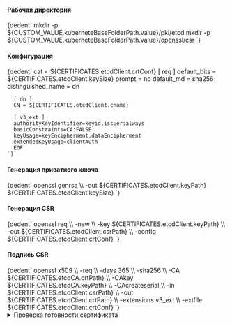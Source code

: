 


<h4>Рабочая директория</h4>
<CodeBlock language="bash">
    {dedent`
        mkdir -p ${CUSTOM_VALUE.kuberneteBaseFolderPath.value}/pki/etcd
        mkdir -p ${CUSTOM_VALUE.kuberneteBaseFolderPath.value}/openssl/csr
    `}
</CodeBlock>


<h4>Конфигурация</h4>
<CodeBlock language="bash">
    {dedent`
      cat <<EOF > ${CERTIFICATES.etcdClient.crtConf}
      [ req ]
      default_bits        = ${CERTIFICATES.etcdClient.keySize}
      prompt              = no
      default_md          = sha256
      distinguished_name  = dn

      [ dn ]
      CN = ${CERTIFICATES.etcdClient.cname}

      [ v3_ext ]
      authorityKeyIdentifier=keyid,issuer:always
      basicConstraints=CA:FALSE
      keyUsage=keyEncipherment,dataEncipherment
      extendedKeyUsage=clientAuth
      EOF
    `}
</CodeBlock>

<h4>Генерация приватного ключа</h4>
<CodeBlock language="bash">
    {dedent`
      openssl genrsa \\
          -out ${CERTIFICATES.etcdClient.keyPath} ${CERTIFICATES.etcdClient.keySize}
    `}
</CodeBlock>

<h4>Генерация CSR</h4>
<CodeBlock language="bash">
    {dedent`
      openssl req \\
        -new \\
        -key ${CERTIFICATES.etcdClient.keyPath} \\
        -out ${CERTIFICATES.etcdClient.csrPath} \\
        -config ${CERTIFICATES.etcdClient.crtConf}
    `}
</CodeBlock>


<h4>Подпись CSR</h4>
<CodeBlock language="bash">
    {dedent`
      openssl x509 \\
        -req \\
        -days 365 \\
        -sha256 \\
        -CA ${CERTIFICATES.etcdCA.crtPath} \\
        -CAkey ${CERTIFICATES.etcdCA.keyPath} \\
        -CAcreateserial \\
        -in ${CERTIFICATES.etcdClient.csrPath} \\
        -out ${CERTIFICATES.etcdClient.crtPath} \\
        -extensions v3_ext \\
        -extfile ${CERTIFICATES.etcdClient.crtConf}
    `}
</CodeBlock>


<details className="custom-blue-block">
  <summary>Проверка готовности сертификата</summary>
  :::warning Обратите ВНИМАНИЕ!

  Данный раздел зависит от следующих разделов:
  - [SSL Certificate Check](/docs/tech-docs/kubernetes/certificates/examinationOpensslComponent.mdx).
  :::

  <CodeBlock language="bash">
    {dedent`
      ${CUSTOM_VALUE.kuberneteBaseFolderPath.value}/openssl/cert-report.sh ${CERTIFICATES.etcdClient.crtPath}
    `}
  </CodeBlock>

  :::note Вывод команды
  <CodeBlock language="bash">
    {dedent`
      CERTIFICATE                EXPIRES                  RESIDUAL TIME   CERTIFICATE AUTHORITY   EXTERNALLY MANAGED
      etcd-healthcheck-client    Oct 22, 2025 22:06 UTC   364d            etcd-ca                 no
    `}
  </CodeBlock>
  :::

</details>
